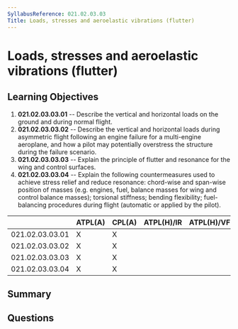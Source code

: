 ```yaml
---
SyllabusReference: 021.02.03.03
Title: Loads, stresses and aeroelastic vibrations (flutter)
---
```


# Loads, stresses and aeroelastic vibrations (flutter)

## Learning Objectives

1. **021.02.03.03.01** -- Describe the vertical and horizontal loads on the
   ground and during normal flight.
2. **021.02.03.03.02** -- Describe the vertical and horizontal loads during
   asymmetric flight following an engine failure for a multi-engine aeroplane,
   and how a pilot may potentially overstress the structure during the failure
   scenario.
3. **021.02.03.03.03** -- Explain the principle of flutter and resonance for the
   wing and control surfaces.
4. **021.02.03.03.04** -- Explain the following countermeasures used to achieve
   stress relief and reduce resonance: chord-wise and span-wise position of
   masses (e.g. engines, fuel, balance masses for wing and control balance
   masses); torsional stiffness; bending flexibility; fuel-balancing procedures
   during flight (automatic or applied by the pilot).

|                 | ATPL(A) | CPL(A) | ATPL(H)/IR | ATPL(H)/VFR | CPL(H) | IR  | CBIR(A) |
| --------------- | ------- | ------ | ---------- | ----------- | ------ | --- | ------- |
| 021.02.03.03.01 | X       | X      |            |             |        |     |         |
| 021.02.03.03.02 | X       | X      |            |             |        |     |         |
| 021.02.03.03.03 | X       | X      |            |             |        |     |         |
| 021.02.03.03.04 | X       | X      |            |             |        |     |         |

## Summary

## Questions
